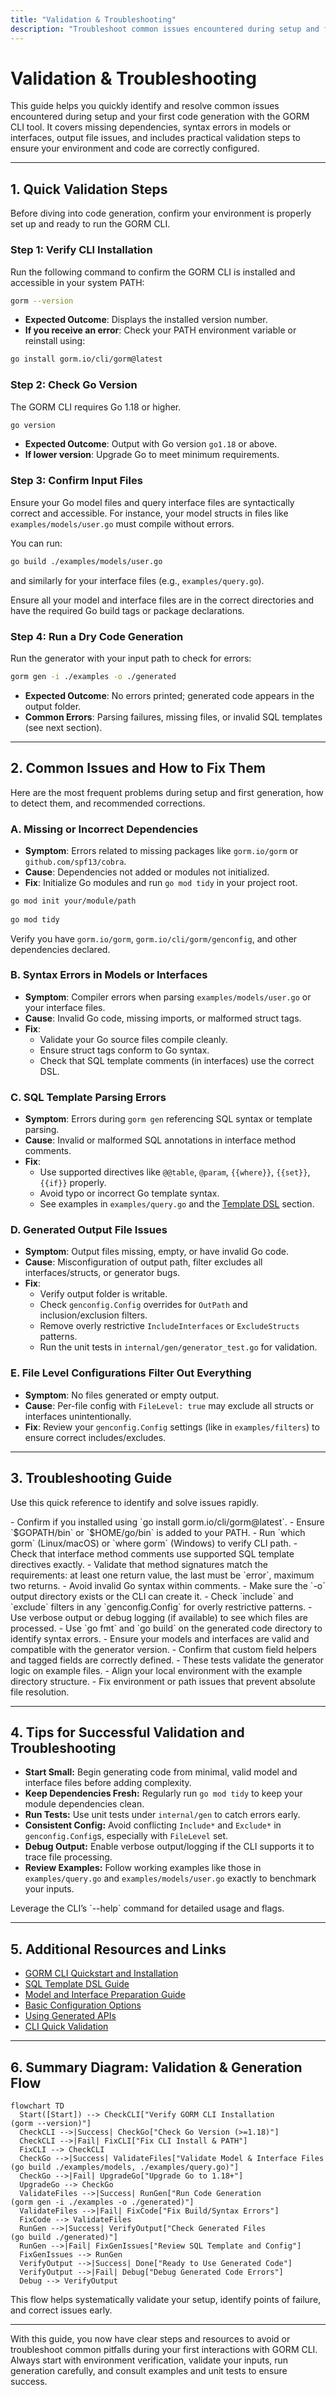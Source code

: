 ```yaml
---
title: "Validation & Troubleshooting"
description: "Troubleshoot common issues encountered during setup and first generation—such as missing dependencies, syntax errors in models or interfaces, and output file issues. Includes quick validation steps."
---
```


# Validation & Troubleshooting

This guide helps you quickly identify and resolve common issues encountered during setup and your first code generation with the GORM CLI tool. It covers missing dependencies, syntax errors in models or interfaces, output file issues, and includes practical validation steps to ensure your environment and code are correctly configured.

---

## 1. Quick Validation Steps
Before diving into code generation, confirm your environment is properly set up and ready to run the GORM CLI.

### Step 1: Verify CLI Installation
Run the following command to confirm the GORM CLI is installed and accessible in your system PATH:

```bash
gorm --version
```

- **Expected Outcome**: Displays the installed version number.
- **If you receive an error**: Check your PATH environment variable or reinstall using:

```bash
go install gorm.io/cli/gorm@latest
```

### Step 2: Check Go Version
The GORM CLI requires Go 1.18 or higher.

```bash
go version
```

- **Expected Outcome**: Output with Go version `go1.18` or above.
- **If lower version**: Upgrade Go to meet minimum requirements.

### Step 3: Confirm Input Files
Ensure your Go model files and query interface files are syntactically correct and accessible. For instance, your model structs in files like `examples/models/user.go` must compile without errors.

You can run:

```bash
go build ./examples/models/user.go
```

and similarly for your interface files (e.g., `examples/query.go`).


<Tip>
Ensure all your model and interface files are in the correct directories and have the required Go build tags or package declarations.
</Tip>

### Step 4: Run a Dry Code Generation
Run the generator with your input path to check for errors:

```bash
gorm gen -i ./examples -o ./generated
```

- **Expected Outcome**: No errors printed; generated code appears in the output folder.
- **Common Errors**: Parsing failures, missing files, or invalid SQL templates (see next section).

---

## 2. Common Issues and How to Fix Them

Here are the most frequent problems during setup and first generation, how to detect them, and recommended corrections.

### A. Missing or Incorrect Dependencies
- **Symptom**: Errors related to missing packages like `gorm.io/gorm` or `github.com/spf13/cobra`.
- **Cause**: Dependencies not added or modules not initialized.
- **Fix**: Initialize Go modules and run `go mod tidy` in your project root.

```bash
go mod init your/module/path
    
go mod tidy
```

Verify you have `gorm.io/gorm`, `gorm.io/cli/gorm/genconfig`, and other dependencies declared.

### B. Syntax Errors in Models or Interfaces
- **Symptom**: Compiler errors when parsing `examples/models/user.go` or your interface files.
- **Cause**: Invalid Go code, missing imports, or malformed struct tags.
- **Fix**:
  - Validate your Go source files compile cleanly.
  - Ensure struct tags conform to Go syntax.
  - Check that SQL template comments (in interfaces) use the correct DSL.

### C. SQL Template Parsing Errors
- **Symptom**: Errors during `gorm gen` referencing SQL syntax or template parsing.
- **Cause**: Invalid or malformed SQL annotations in interface method comments.
- **Fix**:
  - Use supported directives like `@@table`, `@param`, `{{where}}`, `{{set}}`, `{{if}}` properly.
  - Avoid typo or incorrect Go template syntax.
  - See examples in `examples/query.go` and the [Template DSL](https://github.com/go-gorm/cli#template-dsl) section.

### D. Generated Output File Issues
- **Symptom**: Output files missing, empty, or have invalid Go code.
- **Cause**: Misconfiguration of output path, filter excludes all interfaces/structs, or generator bugs.
- **Fix**:
  - Verify output folder is writable.
  - Check `genconfig.Config` overrides for `OutPath` and inclusion/exclusion filters.
  - Remove overly restrictive `IncludeInterfaces` or `ExcludeStructs` patterns.
  - Run the unit tests in `internal/gen/generator_test.go` for validation.

### E. File Level Configurations Filter Out Everything
- **Symptom**: No files generated or empty output.
- **Cause**: Per-file config with `FileLevel: true` may exclude all structs or interfaces unintentionally.
- **Fix**: Review your `genconfig.Config` settings (like in `examples/filters`) to ensure correct includes/excludes.

---

## 3. Troubleshooting Guide

Use this quick reference to identify and solve issues rapidly.

<AccordionGroup title="Common Troubleshooting Scenarios">
<Accordion title="GORM CLI Command Not Found">
- Confirm if you installed using `go install gorm.io/cli/gorm@latest`.
- Ensure `$GOPATH/bin` or `$HOME/go/bin` is added to your PATH.
- Run `which gorm` (Linux/macOS) or `where gorm` (Windows) to verify CLI path.
</Accordion>

<Accordion title="Parsing Errors in Interface Methods">
- Check that interface method comments use supported SQL template directives exactly.
- Validate that method signatures match the requirements: at least one return value, the last must be `error`, maximum two returns.
- Avoid invalid Go syntax within comments.
</Accordion>

<Accordion title="No Generated Files or Empty Output">
- Make sure the `-o` output directory exists or the CLI can create it.
- Check `include` and `exclude` filters in any `genconfig.Config` for overly restrictive patterns.
- Use verbose output or debug logging (if available) to see which files are processed.
</Accordion>

<Accordion title="Generated Code Fails to Compile">
- Use `go fmt` and `go build` on the generated code directory to identify syntax errors.
- Ensure your models and interfaces are valid and compatible with the generator version.
- Confirm that custom field helpers and tagged fields are correctly defined.
</Accordion>

<Accordion title="Errors Running Unit Tests in `internal/gen/generator_test.go`">
- These tests validate the generator logic on example files.
- Align your local environment with the example directory structure.
- Fix environment or path issues that prevent absolute file resolution.
</Accordion>
</AccordionGroup>

---

## 4. Tips for Successful Validation and Troubleshooting

- **Start Small:** Begin generating code from minimal, valid model and interface files before adding complexity.
- **Keep Dependencies Fresh:** Regularly run `go mod tidy` to keep your module dependencies clean.
- **Run Tests:** Use unit tests under `internal/gen` to catch errors early.
- **Consistent Config:** Avoid conflicting `Include*` and `Exclude*` in `genconfig.Config`s, especially with `FileLevel` set.
- **Debug Output:** Enable verbose output/logging if the CLI supports it to trace file processing.
- **Review Examples:** Follow working examples like those in `examples/query.go` and `examples/models/user.go` exactly to benchmark your inputs.

<Tip>
Leverage the CLI’s `--help` command for detailed usage and flags.
</Tip>

---

## 5. Additional Resources and Links

- [GORM CLI Quickstart and Installation](https://docs.gorm.io/getting-started/setup-installation/installation-cli)
- [SQL Template DSL Guide](https://docs.gorm.io/guides/advanced-patterns/templating-dsl)
- [Model and Interface Preparation Guide](https://docs.gorm.io/getting-started/first-codegen-workflow/prepare-models-interfaces)
- [Basic Configuration Options](https://docs.gorm.io/getting-started/first-codegen-workflow/basic-configuration-options)
- [Using Generated APIs](https://docs.gorm.io/getting-started/first-codegen-workflow/using-generated-code)
- [CLI Quick Validation](https://docs.gorm.io/getting-started/setup-installation/cli-quick-validation)

---

## 6. Summary Diagram: Validation & Generation Flow

```mermaid
flowchart TD
  Start([Start]) --> CheckCLI["Verify GORM CLI Installation
(gorm --version)"]
  CheckCLI -->|Success| CheckGo["Check Go Version (>=1.18)"]
  CheckCLI -->|Fail| FixCLI["Fix CLI Install & PATH"]
  FixCLI --> CheckCLI
  CheckGo -->|Success| ValidateFiles["Validate Model & Interface Files
(go build ./examples/models, ./examples/query.go)"]
  CheckGo -->|Fail| UpgradeGo["Upgrade Go to 1.18+"]
  UpgradeGo --> CheckGo
  ValidateFiles -->|Success| RunGen["Run Code Generation
(gorm gen -i ./examples -o ./generated)"]
  ValidateFiles -->|Fail| FixCode["Fix Build/Syntax Errors"]
  FixCode --> ValidateFiles
  RunGen -->|Success| VerifyOutput["Check Generated Files
(go build ./generated)"]
  RunGen -->|Fail| FixGenIssues["Review SQL Template and Config"]
  FixGenIssues --> RunGen
  VerifyOutput -->|Success| Done["Ready to Use Generated Code"]
  VerifyOutput -->|Fail| Debug["Debug Generated Code Errors"]
  Debug --> VerifyOutput
```

This flow helps systematically validate your setup, identify points of failure, and correct issues early.

---

With this guide, you now have clear steps and resources to avoid or troubleshoot common pitfalls during your first interactions with GORM CLI. Always start with environment verification, validate your inputs, run generation carefully, and consult examples and unit tests to ensure success.
